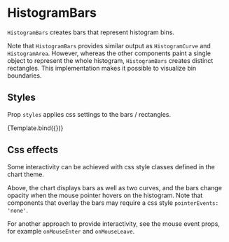 
# HistogramBars

<Meta title="Addons/XY/HistogramBars" />

`HistogramBars` creates bars that represent histogram bins.

Note that `HistogramBars` provides similar output as `HistogramCurve` and `HistogramArea`. However, whereas the other components paint a single object to represent the whole histogram, `HistogramBars` creates distinct rectangles. This implementation makes it possible to visualize bin boundaries.

<ArgsTable of={HistogramBars} />

## Styles

Prop `styles` applies css settings to the bars / rectangles.

<Canvas>
    <Story
        name="default"
        args={{
            style: { strokeWidth: 1, stroke: '#ffffff', fillOpacity: 0.5 },
        }}
        component={HistogramBars}
        decorators={[ChartHistogramDecorator]}
    >
        {Template.bind({})}
    </Story>
</Canvas>

## Css effects

Some interactivity can be achieved with css style classes defined in the chart theme.

<Canvas>
    <Story name="css effects">
        <Chart
            id={'csseffects'}
            size={[400, 300]}
            padding={[40, 40, 60, 60]}
            style={{ display: 'inline-block' }}
            theme={{
                rect: {
                    histogramBar: {
                        fillOpacity: 0.2,
                    },
                    'histogramBar:hover': {
                        fillOpacity: 0.4,
                    },
                },
            }}
        >
            <Histogram
                data={sampleData}
                breaks={[-7, -6, -5, -4, -3, -2, -1, 0, 1, 2, 3, 4, 5, 6, 7]}
                scaleX={{
                    variant: 'linear',
                    domain: 'auto',
                }}
                scaleY={{
                    variant: 'linear',
                    domain: 'auto',
                }}
            >
                <Axis variant={'bottom'} label={'x (a.u.)'} />
                <Axis variant={'left'} label={'counts'} />
                <HistogramBars />
                <HistogramCurve curve={'Step'} style={{ pointerEvents: 'none' }} />
                <HistogramCurve curve={'MonotoneX'} style={{ pointerEvents: 'none' }} />
            </Histogram>
        </Chart>
    </Story>
</Canvas>

Above, the chart displays bars as well as two curves, and the bars change opacity when the mouse pointer hovers on the histogram.
Note that components that overlay the bars may require a css style `pointerEvents: 'none'`.

For another approach to provide interactivity, see the mouse event props, for example `onMouseEnter` and `onMouseLeave`.
